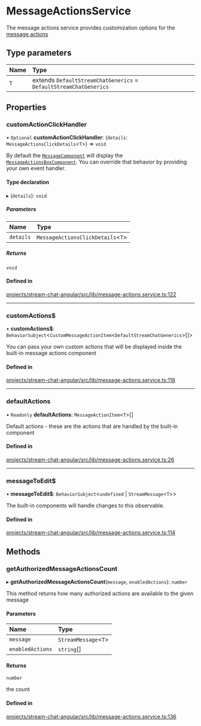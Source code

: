 # MessageActionsService

The message actions service provides customization options for the [message actions](../../components/MessageActionsBoxComponent)

## Type parameters

| Name | Type |
| :------ | :------ |
| `T` | extends `DefaultStreamChatGenerics` = `DefaultStreamChatGenerics` |

## Properties

### customActionClickHandler

• `Optional` **customActionClickHandler**: (`details`: `MessageActionsClickDetails`\<`T`\>) => `void`

By default the [`MessageComponent`](../../components/MessageComponent) will display the [`MessageActionsBoxComponent`](../../components/MessageActionsBoxComponent). You can override that behavior by providing your own event handler.

#### Type declaration

▸ (`details`): `void`

##### Parameters

| Name | Type |
| :------ | :------ |
| `details` | `MessageActionsClickDetails`\<`T`\> |

##### Returns

`void`

#### Defined in

[projects/stream-chat-angular/src/lib/message-actions.service.ts:122](https://github.com/GetStream/stream-chat-angular/blob/a68c75e94bcc034a1c0cbc67d4f84a8267c8209a/projects/stream-chat-angular/src/lib/message-actions.service.ts#L122)

___

### customActions$

• **customActions$**: `BehaviorSubject`\<`CustomMessageActionItem`\<`DefaultStreamChatGenerics`\>[]\>

You can pass your own custom actions that will be displayed inside the built-in message actions component

#### Defined in

[projects/stream-chat-angular/src/lib/message-actions.service.ts:118](https://github.com/GetStream/stream-chat-angular/blob/a68c75e94bcc034a1c0cbc67d4f84a8267c8209a/projects/stream-chat-angular/src/lib/message-actions.service.ts#L118)

___

### defaultActions

• `Readonly` **defaultActions**: `MessageActionItem`\<`T`\>[]

Default actions - these are the actions that are handled by the built-in component

#### Defined in

[projects/stream-chat-angular/src/lib/message-actions.service.ts:26](https://github.com/GetStream/stream-chat-angular/blob/a68c75e94bcc034a1c0cbc67d4f84a8267c8209a/projects/stream-chat-angular/src/lib/message-actions.service.ts#L26)

___

### messageToEdit$

• **messageToEdit$**: `BehaviorSubject`\<`undefined` \| `StreamMessage`\<`T`\>\>

The built-in components will handle changes to this observable.

#### Defined in

[projects/stream-chat-angular/src/lib/message-actions.service.ts:114](https://github.com/GetStream/stream-chat-angular/blob/a68c75e94bcc034a1c0cbc67d4f84a8267c8209a/projects/stream-chat-angular/src/lib/message-actions.service.ts#L114)

## Methods

### getAuthorizedMessageActionsCount

▸ **getAuthorizedMessageActionsCount**(`message`, `enabledActions`): `number`

This method returns how many authorized actions are available to the given message

#### Parameters

| Name | Type |
| :------ | :------ |
| `message` | `StreamMessage`\<`T`\> |
| `enabledActions` | `string`[] |

#### Returns

`number`

the count

#### Defined in

[projects/stream-chat-angular/src/lib/message-actions.service.ts:136](https://github.com/GetStream/stream-chat-angular/blob/a68c75e94bcc034a1c0cbc67d4f84a8267c8209a/projects/stream-chat-angular/src/lib/message-actions.service.ts#L136)
